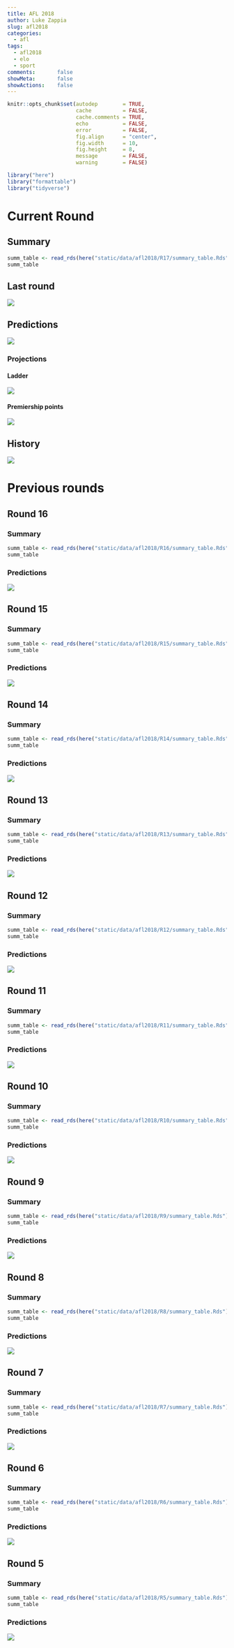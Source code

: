 ```yaml
---
title: AFL 2018
author: Luke Zappia
slug: afl2018
categories:
  - afl
tags:
  - afl2018
  - elo
  - sport
comments:       false
showMeta:       false
showActions:    false
---
```


```r
knitr::opts_chunk$set(autodep        = TRUE,
                      cache          = FALSE,
                      cache.comments = TRUE,
                      echo           = FALSE,
                      error          = FALSE,
                      fig.align      = "center",
                      fig.width      = 10,
                      fig.height     = 8,
                      message        = FALSE,
                      warning        = FALSE)
```

```r
library("here")
library("formattable")
library("tidyverse")
```

Current Round
=============

## Summary

```r
summ_table <- read_rds(here("static/data/afl2018/R17/summary_table.Rds"))
summ_table
```

## Last round

![](/afl-2018_files/last_round.png)

## Predictions

![](/afl-2018_files/R17_predictions.png)

### Projections

#### Ladder

![](/afl-2018_files/ladder.png)

#### Premiership points

![](/afl-2018_files/points.png)

## History

![](/afl-2018_files/history.png)

Previous rounds
===============

Round 16
--------

### Summary

```r
summ_table <- read_rds(here("static/data/afl2018/R16/summary_table.Rds"))
summ_table
```

### Predictions

![](/afl-2018_files/R16_predictions.png)

Round 15
--------

### Summary

```r
summ_table <- read_rds(here("static/data/afl2018/R15/summary_table.Rds"))
summ_table
```

### Predictions

![](/afl-2018_files/R15_predictions.png)

Round 14
--------

### Summary

```r
summ_table <- read_rds(here("static/data/afl2018/R14/summary_table.Rds"))
summ_table
```

### Predictions

![](/afl-2018_files/R14_predictions.png)

Round 13
--------

### Summary

```r
summ_table <- read_rds(here("static/data/afl2018/R13/summary_table.Rds"))
summ_table
```

### Predictions

![](/afl-2018_files/R13_predictions.png)


Round 12
--------

### Summary

```r
summ_table <- read_rds(here("static/data/afl2018/R12/summary_table.Rds"))
summ_table
```


### Predictions

![](/afl-2018_files/R12_predictions.png)

Round 11
--------

### Summary

```r
summ_table <- read_rds(here("static/data/afl2018/R11/summary_table.Rds"))
summ_table
```


### Predictions

![](/afl-2018_files/R11_predictions.png)

Round 10
-------

### Summary

```r
summ_table <- read_rds(here("static/data/afl2018/R10/summary_table.Rds"))
summ_table
```


### Predictions

![](/afl-2018_files/R10_predictions.png)

Round 9
-------

### Summary

```r
summ_table <- read_rds(here("static/data/afl2018/R9/summary_table.Rds"))
summ_table
```


### Predictions

![](/afl-2018_files/R9_predictions.png)

Round 8
-------

### Summary

```r
summ_table <- read_rds(here("static/data/afl2018/R8/summary_table.Rds"))
summ_table
```


### Predictions

![](/afl-2018_files/R8_predictions.png)

Round 7
-------

### Summary

```r
summ_table <- read_rds(here("static/data/afl2018/R7/summary_table.Rds"))
summ_table
```

### Predictions

![](/afl-2018_files/R7_predictions.png)

Round 6
-------

### Summary

```r
summ_table <- read_rds(here("static/data/afl2018/R6/summary_table.Rds"))
summ_table
```

### Predictions

![](/afl-2018_files/R6_predictions.png)

Round 5
-------

### Summary

```r
summ_table <- read_rds(here("static/data/afl2018/R5/summary_table.Rds"))
summ_table
```

### Predictions

![](/post/2018-04-21-my-afl-elo-model_files/predictions.png)
